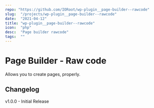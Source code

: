 ```yaml
---
repo: "https://github.com/IORoot/wp-plugin__page-builder--rawcode"
slug:  "/projects/wp-plugin__page-builder--rawcode"
date:  "2021-04-12"
title: "wp-plugin__page-builder--rawcode"
icon:  "php"
desc:  "Page builder rawcode"
tags:  ""
---
```



# Page Builder - Raw code

Allows you to create pages, properly.

## Changelog

v1.0.0 - Initial Release